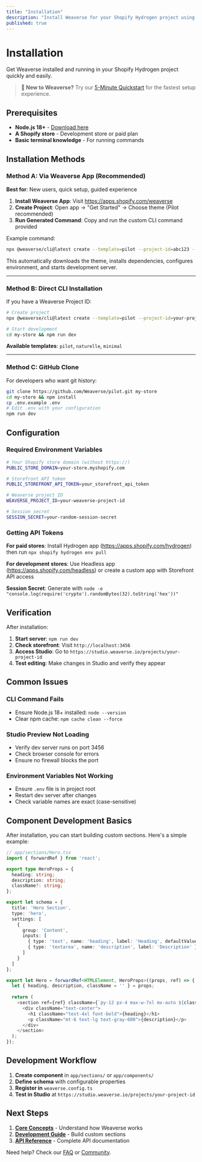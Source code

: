 ```yaml
---
title: "Installation"
description: "Install Weaverse for your Shopify Hydrogen project using our app-based workflow or manual methods."
published: true
---
```


# Installation

Get Weaverse installed and running in your Shopify Hydrogen project quickly and easily.

> **🚀 New to Weaverse?** Try our [5-Minute Quickstart](/docs/getting-started/quickstart) for the fastest setup experience.

## Prerequisites

- **Node.js 18+** - [Download here](https://nodejs.org/)
- **A Shopify store** - Development store or paid plan
- **Basic terminal knowledge** - For running commands

## Installation Methods

### Method A: Via Weaverse App (Recommended)

**Best for**: New users, quick setup, guided experience

1. **Install Weaverse App**: Visit https://apps.shopify.com/weaverse
2. **Create Project**: Open app → "Get Started" → Choose theme (Pilot recommended)
3. **Run Generated Command**: Copy and run the custom CLI command provided

Example command:
```bash
npx @weaverse/cli@latest create --template=pilot --project-id=abc123 --project-name=my-store
```

This automatically downloads the theme, installs dependencies, configures environment, and starts development server.

---

### Method B: Direct CLI Installation

If you have a Weaverse Project ID:

```bash
# Create project
npx @weaverse/cli@latest create --template=pilot --project-id=your-project-id --project-name=my-store

# Start development
cd my-store && npm run dev
```

**Available templates**: `pilot`, `naturelle`, `minimal`

---

### Method C: GitHub Clone

For developers who want git history:

```bash
git clone https://github.com/Weaverse/pilot.git my-store
cd my-store && npm install
cp .env.example .env
# Edit .env with your configuration
npm run dev
```

## Configuration

### Required Environment Variables

```bash
# Your Shopify store domain (without https://)
PUBLIC_STORE_DOMAIN=your-store.myshopify.com

# Storefront API token
PUBLIC_STOREFRONT_API_TOKEN=your_storefront_api_token

# Weaverse project ID
WEAVERSE_PROJECT_ID=your-weaverse-project-id

# Session secret
SESSION_SECRET=your-random-session-secret
```

### Getting API Tokens

**For paid stores**: Install Hydrogen app (https://apps.shopify.com/hydrogen) then run `npx shopify hydrogen env pull`

**For development stores**: Use Headless app (https://apps.shopify.com/headless) or create a custom app with Storefront API access

**Session Secret**: Generate with `node -e "console.log(require('crypto').randomBytes(32).toString('hex'))"`

## Verification

After installation:

1. **Start server**: `npm run dev`
2. **Check storefront**: Visit `http://localhost:3456`
3. **Access Studio**: Go to `https://studio.weaverse.io/projects/your-project-id`
4. **Test editing**: Make changes in Studio and verify they appear

## Common Issues

### CLI Command Fails
- Ensure Node.js 18+ installed: `node --version`
- Clear npm cache: `npm cache clean --force`

### Studio Preview Not Loading
- Verify dev server runs on port 3456
- Check browser console for errors
- Ensure no firewall blocks the port

### Environment Variables Not Working
- Ensure `.env` file is in project root
- Restart dev server after changes
- Check variable names are exact (case-sensitive)

## Component Development Basics

After installation, you can start building custom sections. Here's a simple example:

```typescript
// app/sections/Hero.tsx
import { forwardRef } from 'react';

export type HeroProps = {
  heading: string;
  description: string;
  className?: string;
};

export let schema = {
  title: 'Hero Section',
  type: 'hero',
  settings: [
    {
      group: 'Content',
      inputs: [
        { type: 'text', name: 'heading', label: 'Heading', defaultValue: 'Welcome' },
        { type: 'textarea', name: 'description', label: 'Description' }
      ]
    }
  ]
};

export let Hero = forwardRef<HTMLElement, HeroProps>((props, ref) => {
  let { heading, description, className = '' } = props;
  
  return (
    <section ref={ref} className={`py-12 px-4 max-w-7xl mx-auto ${className}`}>
      <div className="text-center">
        <h1 className="text-4xl font-bold">{heading}</h1>
        <p className="mt-6 text-lg text-gray-600">{description}</p>
      </div>
    </section>
  );
});
```

## Development Workflow

1. **Create component** in `app/sections/` or `app/components/`
2. **Define schema** with configurable properties
3. **Register in** `weaverse.config.ts`
4. **Test in Studio** at `https://studio.weaverse.io/projects/your-project-id`

## Next Steps

1. **[Core Concepts](/docs/core-concepts)** - Understand how Weaverse works
2. **[Development Guide](/docs/development-guide)** - Build custom sections
3. **[API Reference](/docs/api)** - Complete API documentation

Need help? Check our [FAQ](/docs/resources/faq) or [Community](/docs/community).
